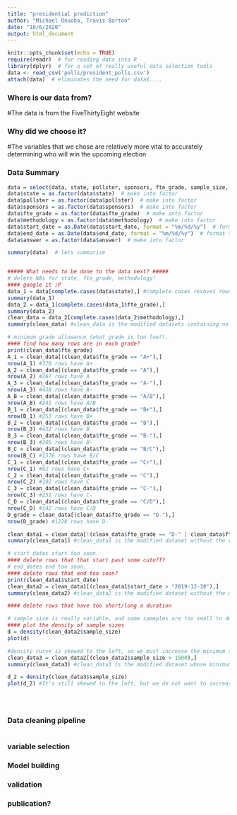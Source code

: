 ```yaml
---
title: "presidential prediction"
author: "Michael Onuoha, Travis Barton"
date: "10/6/2020"
output: html_document
---
```


```r
knitr::opts_chunk$set(echo = TRUE)
require(readr)  # for reading data into R
library(dplyr)  # for a set of really useful data selection tools
data <- read_csv('polls/president_polls.csv')
attach(data)  # eliminates the need for data$....
```

### Where is our data from?
#The data is from the FiveThirtyEight website

### Why did we choose it?
#The variables that we chose are relatively more vital to accurately determining who will win the upcoming election

### Data Summary
```r

data = select(data, state, pollster, sponsors, fte_grade, sample_size, methodology, start_date, end_date, answer, pct)  # select the useful data
data$state = as.factor(data$state)  # make into factor
data$pollster = as.factor(data$pollster)  # make into factor
data$sponsors = as.factor(data$sponsors)  # make into factor
data$fte_grade = as.factor(data$fte_grade)  # make into factor
data$methodology = as.factor(data$methodology)  # make into factor
data$start_date = as.Date(data$start_date, format = "%m/%d/%y")  # format tells you how to read the dates. In our case is month/day/two-number-year or %m/%d/%y 
data$end_date = as.Date(data$end_date, format = "%m/%d/%y")  # format tells you how to read the dates. In our case is month/day/two-number-year or %m/%d/%y
data$answer = as.factor(data$answer)  # make into factor

summary(data)  # lets summarize


##### What needs to be done to the data next? #####
# delete NAs for state, fte_grade, methodology! 
#### google it ;P 
data_1 = data[complete.cases(data$state),] #complete.cases revoves rows containing NAs
summary(data_1)
data_2 = data_1[complete.cases(data_1$fte_grade),]
summary(data_2)
clean_data = data_2[complete.cases(data_2$methodology),]
summary(clean_data) #clean_data is the modified datasets containing no NAs for the three variables

# minimum grade allowance (what grade is too low?).
#### find how many rows are in each grade?
print(clean_data$fte_grade)
A_1 = clean_data[(clean_data$fte_grade == "A+"),]
nrow(A_1) #376 rows have A+
A_2 = clean_data[(clean_data$fte_grade == "A"),]
nrow(A_2) #267 rows have A
A_3 = clean_data[(clean_data$fte_grade == "A-"),]
nrow(A_3) #438 rows have A-
A_B = clean_data[(clean_data$fte_grade == "A/B"),]
nrow(A_B) #241 rows have A/B
B_1 = clean_data[(clean_data$fte_grade == "B+"),]
nrow(B_1) #253 rows have B+
B_2 = clean_data[(clean_data$fte_grade == "B"),]
nrow(B_2) #432 rows have B
B_3 = clean_data[(clean_data$fte_grade == "B-"),]
nrow(B_3) #205 rows have B-
B_C = clean_data[(clean_data$fte_grade == "B/C"),]
nrow(B_C) #1576 rows have B/C
C_1 = clean_data[(clean_data$fte_grade == "C+"),]
nrow(C_1) #82 rows have C+
C_2 = clean_data[(clean_data$fte_grade == "C"),]
nrow(C_2) #102 rows have C
C_3 = clean_data[(clean_data$fte_grade == "C-"),]
nrow(C_3) #251 rows have C-
C_D = clean_data[(clean_data$fte_grade == "C/D"),]
nrow(C_D) #142 rows have C/D
D_grade = clean_data[(clean_data$fte_grade == "D-"),]
nrow(D_grade) #1228 rows have D-

clean_data1 = clean_data[!(clean_data$fte_grade == "D-" | clean_data$fte_grade == "C/D"),]
summary(clean_data1) #clean_data1 is the modified dataset without the relatively unreliable pollsters

# start dates start too soon.
#### delete rows that that start past some cutoff?
# end_dates end too soon. 
#### delete rows that end too soon?
print(clean_data1$start_date)
clean_data2 = clean_data1[(clean_data1$start_date > "2019-12-30"),]
summary(clean_data2) #clean_data2 is the modified dataset without the dates that start/end before 2020

#### delete rows that have too short/long a duration

# sample size is really variable, and some sameples are too small to decide. (how small is too small? Depends on state/numbner of polls/quality of polls/etc)
#### plot the density of sample sizes
d = density(clean_data2$sample_size)
plot(d) 

#density curve is skewed to the left, so we must increase the minimum sample size number
clean_data3 = clean_data2[(clean_data2$sample_size > 1500),]
summary(clean_data3) #clean_data3 is the modified dataset whose minimum sample size number is more than 1500

d_2 = density(clean_data3$sample_size)
plot(d_2) #It's still skewed to the left, but we do not want to increase the minimum sample size number too much otherwise we would not have sufficient data to work with





```

### Data cleaning pipeline
```r


```

### variable selection

### Model building

### validation

### publication?
